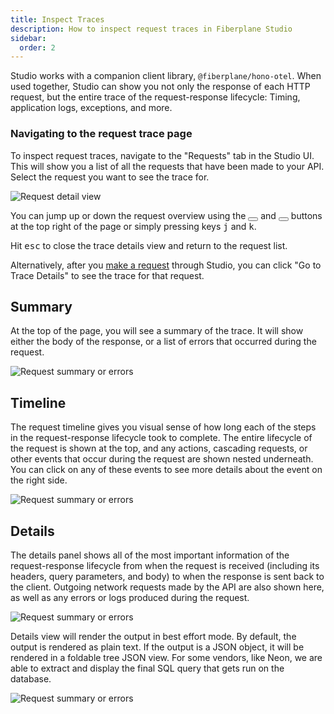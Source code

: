 ```yaml
---
title: Inspect Traces
description: How to inspect request traces in Fiberplane Studio
sidebar:
  order: 2
---
```



Studio works with a companion client library, `@fiberplane/hono-otel`.
When used together, Studio can show you not only the response of each HTTP request,
but the entire trace of the request-response lifecycle: Timing, application logs, exceptions, and more.

<LinkCard
  title="Install the client library"
  description="Read the guide on how to install and use the client library."
  href="/docs/components/client-library"
/>

### Navigating to the request trace page

To inspect request traces, navigate to the "Requests" tab in the Studio UI.
This will show you a list of all the requests that have been made to your API.
Select the request you want to see the trace for.

![Request detail view](@/assets/inspect-traces--request-details.png)

You can jump up or down the request overview using the <Button type="icon" style="secondary"><Icon name="up-caret" /></Button> and <Button type="icon" style="secondary"><Icon name="down-caret" /></Button> buttons at the top right of the page or simply pressing keys <kbd>j</kbd> and <kbd>k</kbd>.

Hit <kbd>esc</kbd> to close the trace details view and return to the request list.

Alternatively, after you [make a request](/docs/features/making-requests) through Studio, you can click "Go to Trace Details" to see the trace for that request.

## Summary

At the top of the page, you will see a summary of the trace. It will show either the body of the response, or a list of errors that occurred during the request.

![Request summary or errors](@/assets/inspect-traces--request-details-summary.png)

## Timeline

The request timeline gives you visual sense of how long each of the steps in the request-response lifecycle took to complete.
The entire lifecycle of the request is shown at the top, and any actions, cascading requests,
or other events that occur during the request are shown nested underneath.
You can click on any of these events to see more details about the event on the right side.

![Request summary or errors](@/assets/inspect-traces--request-details-timeline.png)

## Details

The details panel shows all of the most important information of the request-response lifecycle from when the request is received (including its headers, query parameters, and body) to when the response is sent back to the client.
Outgoing network requests made by the API are also shown here, as well as any errors or logs produced during the request.

![Request summary or errors](@/assets/inspect-traces--request-details-details.png)

Details view will render the output in best effort mode. By default, the output is rendered as plain text.
If the output is a JSON object, it will be rendered in a foldable tree JSON view.
For some vendors, like Neon, we are able to extract and display the final SQL query that gets run on the database.

![Request summary or errors](@/assets/trace-requests--sql.png)
